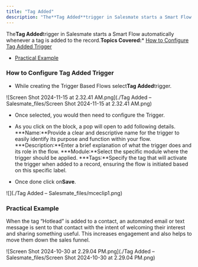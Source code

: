 ```yaml
---
title: "Tag Added"
description: "The**Tag Added**trigger in Salesmate starts a Smart Flow automatically whenever a tag is added to the record.**Topics Covered:*** [How to Configure"
---
```


The**Tag Added**trigger in Salesmate starts a Smart Flow automatically whenever a tag is added to the record.**Topics Covered:***   [How to Configure Tag Added Trigger](https://support.salesmate.io/hc/en-us/articles/36768326138393-Tag-Added#h_01J7NJ1Q3W36VVYBG8ZT7CD3MB)

*   [Practical Example](https://support.salesmate.io/hc/en-us/articles/36768326138393-Tag-Added#h_01J7WKHVJKMN6AX0M0NDCX582T)


### How to Configure Tag Added Trigger


*   While creating the Trigger Based Flows select**Tag Added**trigger.

![Screen Shot 2024-11-15 at 2.32.41 AM.png](./Tag Added – Salesmate_files/Screen Shot 2024-11-15 at 2.32.41 AM.png)


*   Once selected, you would then need to configure the Trigger.

*   As you click on the block, a pop will open to add following details.
    ***Name:**Provide a clear and descriptive name for the trigger to easily identify its purpose and function within your flow.
    ***Description:**Enter a brief explanation of what the trigger does and its role in the flow.
    ***Module:**Select the specific module where the trigger should be applied.
    ***Tags:**Specify the tag that will activate the trigger when added to a record, ensuring the flow is initiated based on this specific label.

*   Once done click on**Save**.

![](./Tag Added – Salesmate_files/mceclip1.png)


### Practical Example

When the tag “Hotlead” is added to a contact, an automated email or text message is sent to that contact with the intent of welcoming their interest and sharing something useful. This increases engagement and also helps to move them down the sales funnel.

![Screen Shot 2024-10-30 at 2.29.04 PM.png](./Tag Added – Salesmate_files/Screen Shot 2024-10-30 at 2.29.04 PM.png)
